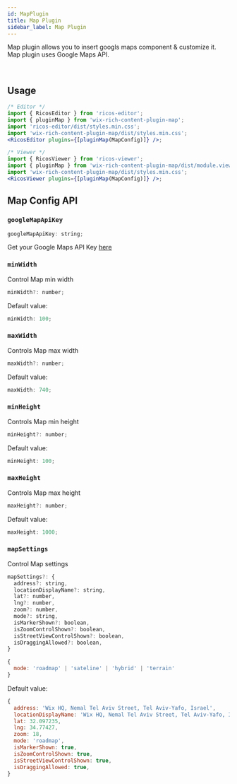 ```yaml
---
id: MapPlugin
title: Map Plugin
sidebar_label: Map Plugin
---
```



Map plugin allows you to insert googls maps component & customize it. Map plugin uses Google Maps API.

<div className="card">
  <RicosEditorWithMobile
    content={createContent('Add a Map to check it out!')}
    placeholder={'Type here!'}
    plugins={[pluginMap({ googleMapApiKey: process.env.GOOGLE_MAPS_API_KEY })]}
  />
</div>
<br />

## Usage

```jsx
/* Editor */
import { RicosEditor } from 'ricos-editor';
import { pluginMap } from 'wix-rich-content-plugin-map';
import 'ricos-editor/dist/styles.min.css';
import 'wix-rich-content-plugin-map/dist/styles.min.css';
<RicosEditor plugins={[pluginMap(MapConfig)]} />;

/* Viewer */
import { RicosViewer } from 'ricos-viewer';
import { pluginMap } from 'wix-rich-content-plugin-map/dist/module.viewer';
import 'wix-rich-content-plugin-map/dist/styles.min.css';
<RicosViewer plugins={[pluginMap(MapConfig)]} />;
```

## Map Config API

### `googleMapApiKey`

```jsx
googleMapApiKey: string;
```

Get your Google Maps API Key <a href="https://developers.google.com/maps/documentation/maps-static/get-api-key">here</a>

### `minWidth`

Control Map min width

```jsx
minWidth?: number;
```

Default value:

```jsx
minWidth: 100;
```

### `maxWidth`

Controls Map max width

```jsx
maxWidth?: number;
```

Default value:

```jsx
maxWidth: 740;
```

### `minHeight`

Controls Map min height

```jsx
minHeight?: number;
```

Default value:

```jsx
minHeight: 100;
```

### `maxHeight`

Controls Map max height

```jsx
maxHeight?: number;
```

Default value:

```jsx
maxHeight: 1000;
```

### `mapSettings`

Control Map settings

```jsx
mapSettings?: {
  address?: string,
  locationDisplayName?: string,
  lat?: number,
  lng?: number,
  zoom?: number,
  mode?: string,
  isMarkerShown?: boolean,
  isZoomControlShown?: boolean,
  isStreetViewControlShown?: boolean,
  isDraggingAllowed?: boolean,
}

{
  mode: 'roadmap' | 'sateline' | 'hybrid' | 'terrain'
}
```

Default value:

```jsx
{
  address: 'Wix HQ, Nemal Tel Aviv Street, Tel Aviv-Yafo, Israel',
  locationDisplayName: 'Wix HQ, Nemal Tel Aviv Street, Tel Aviv-Yafo, Israel',
  lat: 32.097235,
  lng: 34.77427,
  zoom: 18,
  mode: 'roadmap',
  isMarkerShown: true,
  isZoomControlShown: true,
  isStreetViewControlShown: true,
  isDraggingAllowed: true,
}
```

